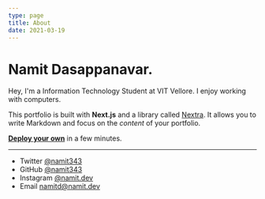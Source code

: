 ```yaml
---
type: page
title: About
date: 2021-03-19
---
```


# Namit Dasappanavar.

Hey, I'm a Information Technology Student at VIT Vellore. I enjoy working with computers.

This portfolio is built with **Next.js** and a library called [Nextra](https://nextra.vercel.app/). It allows you to write Markdown and focus on the _content_ of your portfolio.

[**Deploy your own**](https://vercel.com/new/git/external?repository-url=https://github.com/vercel-solutions/nextjs-portfolio-starter&project-name=portfolio&repository-name=portfolio) in a few minutes.

---

- Twitter [@namit343](https://twitter.com/yourname)
- GitHub [@namit343](https://github.com/yourname)
- Instagram [@namit.dev](https://instagram.com/yourname)
- Email namitd@namit.dev
